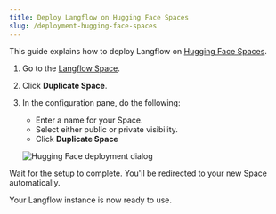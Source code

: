 ```yaml
---
title: Deploy Langflow on Hugging Face Spaces
slug: /deployment-hugging-face-spaces
---
```


This guide explains how to deploy Langflow on [Hugging Face Spaces](https://huggingface.co/spaces/).

1. Go to the [Langflow Space](https://huggingface.co/spaces/Langflow/Langflow?duplicate=true).
2. Click **Duplicate Space**.
3. In the configuration pane, do the following:
   - Enter a name for your Space.
   - Select either public or private visibility.
   - Click **Duplicate Space**

   ![Hugging Face deployment dialog](/img/hugging-face-deployment.png)

Wait for the setup to complete. You'll be redirected to your new Space automatically.

Your Langflow instance is now ready to use.

